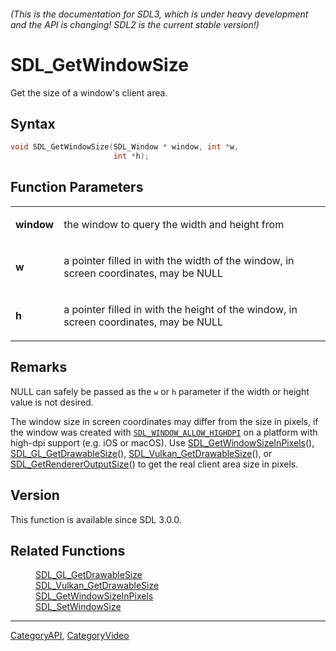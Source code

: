 ====== (This is the documentation for SDL3, which is under heavy development and the API is changing! SDL2 is the current stable version!) ======
= SDL_GetWindowSize =

Get the size of a window's client area.

== Syntax ==

<syntaxhighlight lang='c'>
void SDL_GetWindowSize(SDL_Window * window, int *w,
                       int *h);
</syntaxhighlight>

== Function Parameters ==

{|
|'''window'''
|the window to query the width and height from
|-
|'''w'''
|a pointer filled in with the width of the window, in screen coordinates, may be NULL
|-
|'''h'''
|a pointer filled in with the height of the window, in screen coordinates, may be NULL
|}

== Remarks ==

NULL can safely be passed as the <code>w</code> or <code>h</code> parameter
if the width or height value is not desired.

The window size in screen coordinates may differ from the size in pixels,
if the window was created with <code>[[SDL_WINDOW_ALLOW_HIGHDPI]]</code> on
a platform with high-dpi support (e.g. iOS or macOS). Use
[[SDL_GetWindowSizeInPixels]](), [[SDL_GL_GetDrawableSize]](),
[[SDL_Vulkan_GetDrawableSize]](), or [[SDL_GetRendererOutputSize]]() to get
the real client area size in pixels.

== Version ==

This function is available since SDL 3.0.0.

== Related Functions ==

:[[SDL_GL_GetDrawableSize]]
:[[SDL_Vulkan_GetDrawableSize]]
:[[SDL_GetWindowSizeInPixels]]
:[[SDL_SetWindowSize]]

----
[[CategoryAPI]], [[CategoryVideo]]


